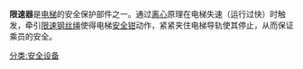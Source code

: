'''限速器'''是[[升降機|电梯]]的安全保护部件之一。通过[[离心|离心]]原理在电梯失速（运行过快）时触发，牵引[[限速钢丝绳|限速钢丝绳]]使得电梯[[安全钳|安全钳]]动作，紧紧夹住电梯导轨使其停止，从而保证乘员的安全。

{{stub|电梯}}
[[分类:安全设备|分类:安全设备]]